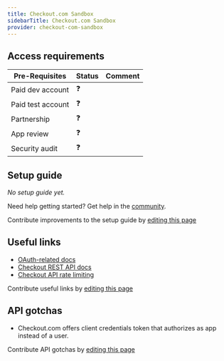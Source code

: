 ```yaml
---
title: Checkout.com Sandbox
sidebarTitle: Checkout.com Sandbox
provider: checkout-com-sandbox
---
```



<Overview />
<PreBuiltTooling />
<PreBuiltUseCases />

## Access requirements
| Pre-Requisites | Status | Comment|
| - | - | - |
| Paid dev account | ❓ |  |
| Paid test account | ❓ |  |
| Partnership | ❓ | |
| App review | ❓ |  |
| Security audit | ❓ | |


## Setup guide

_No setup guide yet._

<Tip>Need help getting started? Get help in the [community](https://nango.dev/slack).</Tip>

<Note>Contribute improvements to the setup guide by [editing this page](https://github.com/nangohq/nango/tree/master/docs-v2/integrations/all/checkout-com-sandbox.mdx)</Note>


## Useful links

-   [OAuth-related docs](https://api-reference.checkout.com/#OAuth)
-   [Checkout REST API docs](https://api-reference.checkout.com)
-   [Checkout API rate limiting](https://www.checkout.com/docs/developer-resources/api/api-rate-limits)

<Note>Contribute useful links by [editing this page](https://github.com/nangohq/nango/tree/master/docs-v2/integrations/all/checkout-com-sandbox.mdx)</Note>

## API gotchas

-   Checkout.com offers client credentials token that authorizes as app instead of a user.

<Note>Contribute API gotchas by [editing this page](https://github.com/nangohq/nango/tree/master/docs-v2/integrations/all/checkout-com-sandbox.mdx)</Note>
